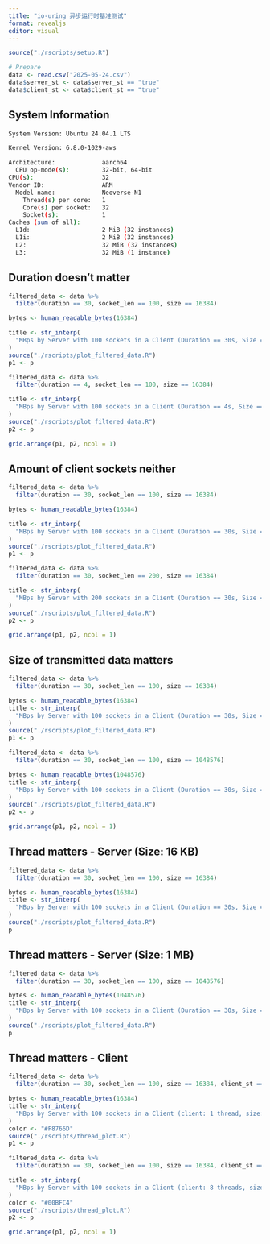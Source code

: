 ```yaml
---
title: "io-uring 异步运行时基准测试"
format: revealjs
editor: visual
---
```


```r
source("./rscripts/setup.R")
```

```r
# Prepare
data <- read.csv("2025-05-24.csv")
data$server_st <- data$server_st == "true"
data$client_st <- data$client_st == "true"
```

## System Information

```bash
System Version: Ubuntu 24.04.1 LTS

Kernel Version: 6.8.0-1029-aws

Architecture:             aarch64
  CPU op-mode(s):         32-bit, 64-bit
CPU(s):                   32
Vendor ID:                ARM
  Model name:             Neoverse-N1
    Thread(s) per core:   1
    Core(s) per socket:   32
    Socket(s):            1
Caches (sum of all):
  L1d:                    2 MiB (32 instances)
  L1i:                    2 MiB (32 instances)
  L2:                     32 MiB (32 instances)
  L3:                     32 MiB (1 instance)
```

## Duration doesn't matter

```r
filtered_data <- data %>%
  filter(duration == 30, socket_len == 100, size == 16384)

bytes <- human_readable_bytes(16384)

title <- str_interp(
  "MBps by Server with 100 sockets in a Client (Duration == 30s, Size == ${bytes})"
)
source("./rscripts/plot_filtered_data.R")
p1 <- p

filtered_data <- data %>%
  filter(duration == 4, socket_len == 100, size == 16384)

title <- str_interp(
  "MBps by Server with 100 sockets in a Client (Duration == 4s, Size == ${bytes})"
)
source("./rscripts/plot_filtered_data.R")
p2 <- p

grid.arrange(p1, p2, ncol = 1)
```

## Amount of client sockets neither

```r
filtered_data <- data %>%
  filter(duration == 30, socket_len == 100, size == 16384)

bytes <- human_readable_bytes(16384)

title <- str_interp(
  "MBps by Server with 100 sockets in a Client (Duration == 30s, Size == ${bytes})"
)
source("./rscripts/plot_filtered_data.R")
p1 <- p

filtered_data <- data %>%
  filter(duration == 30, socket_len == 200, size == 16384)

title <- str_interp(
  "MBps by Server with 200 sockets in a Client (Duration == 30s, Size == ${bytes})"
)
source("./rscripts/plot_filtered_data.R")
p2 <- p

grid.arrange(p1, p2, ncol = 1)
```

## Size of transmitted data matters

```r
filtered_data <- data %>%
  filter(duration == 30, socket_len == 100, size == 16384)

bytes <- human_readable_bytes(16384)
title <- str_interp(
  "MBps by Server with 100 sockets in a Client (Duration == 30s, Size == ${bytes})"
)
source("./rscripts/plot_filtered_data.R")
p1 <- p

filtered_data <- data %>%
  filter(duration == 30, socket_len == 100, size == 1048576)

bytes <- human_readable_bytes(1048576)
title <- str_interp(
  "MBps by Server with 100 sockets in a Client (Duration == 30s, Size == ${bytes})"
)
source("./rscripts/plot_filtered_data.R")
p2 <- p

grid.arrange(p1, p2, ncol = 1)
```
## Thread matters - Server (Size: 16 KB)

```r
filtered_data <- data %>%
  filter(duration == 30, socket_len == 100, size == 16384)

bytes <- human_readable_bytes(16384)
title <- str_interp(
  "MBps by Server with 100 sockets in a Client (Duration == 30s, Size == ${bytes})"
)
source("./rscripts/plot_filtered_data.R")
p
```

## Thread matters - Server (Size: 1 MB)

```r
filtered_data <- data %>%
  filter(duration == 30, socket_len == 100, size == 1048576)

bytes <- human_readable_bytes(1048576)
title <- str_interp(
  "MBps by Server with 100 sockets in a Client (Duration == 30s, Size == ${bytes})"
)
source("./rscripts/plot_filtered_data.R")
p
```

## Thread matters - Client

```r
filtered_data <- data %>%
  filter(duration == 30, socket_len == 100, size == 16384, client_st == TRUE)

bytes <- human_readable_bytes(16384)
title <- str_interp(
  "MBps by Server with 100 sockets in a Client (client: 1 thread, size: ${bytes})"
)
color <- "#F8766D"
source("./rscripts/thread_plot.R")
p1 <- p

filtered_data <- data %>%
  filter(duration == 30, socket_len == 100, size == 16384, client_st == FALSE)

title <- str_interp(
  "MBps by Server with 100 sockets in a Client (client: 8 threads, size: ${bytes})"
)
color <- "#00BFC4"
source("./rscripts/thread_plot.R")
p2 <- p

grid.arrange(p1, p2, ncol = 1)
```

